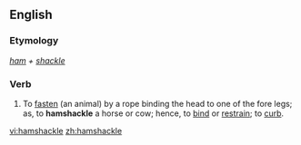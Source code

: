 ==English==

===Etymology===
''[[ham]] + [[shackle]]''

===Verb===
{{en-verb|hamshackles|hamshackling|hamshackled}}

#{{transitive}} To [[fasten]] (an animal) by a rope binding the head to one of the fore legs; as, to '''hamshackle''' a horse or cow; hence, to [[bind]] or [[restrain]]; to [[curb]].

[[vi:hamshackle]]
[[zh:hamshackle]]
